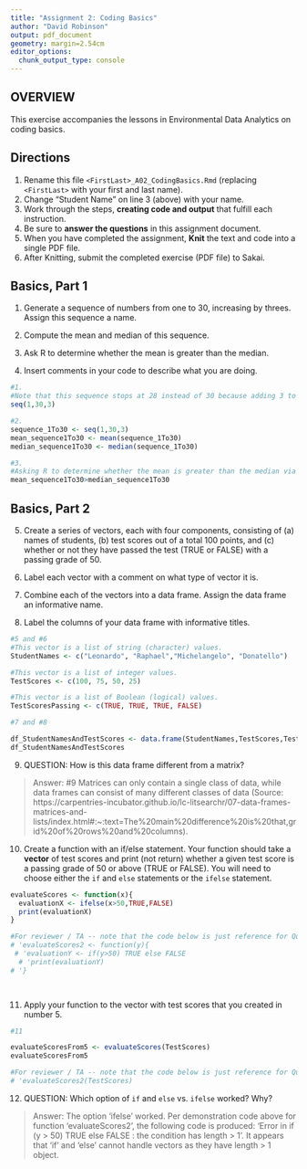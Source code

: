 ```yaml
---
title: "Assignment 2: Coding Basics"
author: "David Robinson"
output: pdf_document
geometry: margin=2.54cm
editor_options: 
  chunk_output_type: console
---
```


## OVERVIEW

This exercise accompanies the lessons in Environmental Data Analytics on coding basics.

## Directions

1.  Rename this file `<FirstLast>_A02_CodingBasics.Rmd` (replacing `<FirstLast>` with your first and last name).
2.  Change "Student Name" on line 3 (above) with your name.
3.  Work through the steps, **creating code and output** that fulfill each instruction.
4.  Be sure to **answer the questions** in this assignment document.
5.  When you have completed the assignment, **Knit** the text and code into a single PDF file.
6.  After Knitting, submit the completed exercise (PDF file) to Sakai.

## Basics, Part 1

1.  Generate a sequence of numbers from one to 30, increasing by threes. Assign this sequence a name.

2.  Compute the mean and median of this sequence.

3.  Ask R to determine whether the mean is greater than the median.

4.  Insert comments in your code to describe what you are doing.

```r
#1. 
#Note that this sequence stops at 28 instead of 30 because adding 3 to 28 would result in 31.
seq(1,30,3)

#2. 
sequence_1To30 <- seq(1,30,3)
mean_sequence1To30 <- mean(sequence_1To30)
median_sequence1To30 <- median(sequence_1To30)

#3. 
#Asking R to determine whether the mean is greater than the median via Boolean logic.
mean_sequence1To30>median_sequence1To30

```

## Basics, Part 2

5.  Create a series of vectors, each with four components, consisting of (a) names of students, (b) test scores out of a total 100 points, and (c) whether or not they have passed the test (TRUE or FALSE) with a passing grade of 50.

6.  Label each vector with a comment on what type of vector it is.

7.  Combine each of the vectors into a data frame. Assign the data frame an informative name.

8.  Label the columns of your data frame with informative titles.

```r
#5 and #6
#This vector is a list of string (character) values.
StudentNames <- c("Leonardo", "Raphael","Michelangelo", "Donatello")

#This vector is a list of integer values.
TestScores <- c(100, 75, 50, 25)

#This vector is a list of Boolean (logical) values.
TestScoresPassing <- c(TRUE, TRUE, TRUE, FALSE)

#7 and #8

df_StudentNamesAndTestScores <- data.frame(StudentNames,TestScores,TestScoresPassing)
df_StudentNamesAndTestScores

```

9.  QUESTION: How is this data frame different from a matrix?

> Answer:
#9
Matrices can only contain a single class of data, while data frames can consist of many different classes of data (Source: https://carpentries-incubator.github.io/lc-litsearchr/07-data-frames-matrices-and-lists/index.html#:~:text=The%20main%20difference%20is%20that,grid%20of%20rows%20and%20columns). 

10. Create a function with an if/else statement. Your function should take a **vector** of test scores and print (not return) whether a given test score is a passing grade of 50 or above (TRUE or FALSE). You will need to choose either the `if` and `else` statements or the `ifelse` statement. 
```r

evaluateScores <- function(x){
  evaluationX <- ifelse(x>50,TRUE,FALSE)
  print(evaluationX)
}

#For reviewer / TA -- note that the code below is just reference for Question #12.
# 'evaluateScores2 <- function(y){
 # 'evaluationY <- if(y>50) TRUE else FALSE
  # 'print(evaluationY)
# '}

  
```


11. Apply your function to the vector with test scores that you created in number 5.

```r

#11

evaluateScoresFrom5 <- evaluateScores(TestScores)
evaluateScoresFrom5

#For reviewer / TA -- note that the code below is just reference for Question #12.
# 'evaluateScores2(TestScores)

```

12. QUESTION: Which option of `if` and `else` vs. `ifelse` worked? Why?

> Answer:
The option 'ifelse' worked. Per demonstration code above for function 'evaluateScores2', the following code is produced: 'Error in if (y > 50) TRUE else FALSE : the condition has length > 1'. It appears that 'if' and 'else' cannot handle vectors as they have length > 1 object. 
